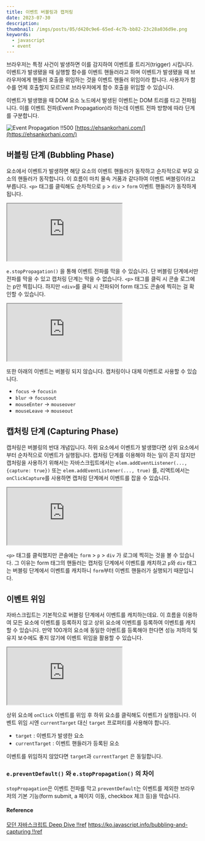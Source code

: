 ```yaml
---
title: 이벤트 버블링과 캡처링
date: 2023-07-30
description:
thumbnail: /imgs/posts/05/d420c9e6-65ed-4c7b-bb82-23c28a036d9e.png
keywords:
  - javascript
  - event
---
```


브라우저는 특정 사건이 발생하면 이를 감지하여 이벤트를 트리거(trigger) 시킵니다. 이벤트가 발생됐을 때 실행할 함수를 이벤트 핸들러라고 하며 이벤트가 발생됐을 때 브라우저에게 핸들러 호출을 위임하는 것을 이벤트 핸들러 위임이라 합니다. 사용자가 함수를 언제 호출할지 모르므로 브라우저에게 함수 호출을 위임할 수 있습니다.

이벤트가 발생했을 때 DOM 요소 노드에서 발생된 이벤트는 DOM 트리를 타고 전파됩니다. 이를 이벤트 전파(Event Propagation)라 하는데 이벤트 전파 방향에 따라 단계를 구분합니다.

![Event Propagation !!500](/imgs/posts/05/d420c9e6-65ed-4c7b-bb82-23c28a036d9e.png)
[https://ehsankorhani.com/](https://ehsankorhani.com/)

## 버블링 단계 (Bubbling Phase)

요소에서 이벤트가 발생하면 해당 요소의 이벤트 핸들러가 동작하고 순차적으로 부모 요소의 핸들러가 동작합니다. 이 흐름이 마치 물속 거품과 같다하여 이벤트 버블링이라고 부릅니다. `<p>` 태그를 클릭해도 순차적으로 `p` > `div` > `form` 이벤트 핸들러가 동작하게 됩니다.

<iframe
  src="https://codesandbox.io/embed/post-05-3-xjjl4v?autoresize=1&expanddevtools=1&fontsize=14&hidenavigation=1&theme=dark"
  style={{
    width: '100%',
    height: '400px',
    border: '0',
    borderRadius: '4px',
    overflow: 'hidden',
  }}
  title="post-05[3]"
  allow="accelerometer; ambient-light-sensor; camera; encrypted-media; geolocation; gyroscope; hid; microphone; midi; payment; usb; vr; xr-spatial-tracking"
  sandbox="allow-forms allow-modals allow-popups allow-presentation allow-same-origin allow-scripts"
></iframe>

`e.stopPropagation()` 을 통해 이벤트 전파를 막을 수 있습니다. 단 버블링 단계에서만 전파를 막을 수 있고 캡처링 단계는 막을 수 없습니다. `<p>` 태그를 클릭 시 콘솔 로그에는 p만 찍힙니다. 하지만 `<div>`를 클릭 시 전파되어 form 태그도 콘솔에 찍히는 걸 확인할 수 있습니다.

<iframe
  src="https://codesandbox.io/embed/post-05-2-lgv7y5?autoresize=1&expanddevtools=1&fontsize=14&hidenavigation=1&theme=dark"
  style={{
    width: '100%',
    height: '400px',
    border: '0',
    borderRadius: '4px',
    overflow: 'hidden',
  }}
  title="post-05[2]"
  allow="accelerometer; ambient-light-sensor; camera; encrypted-media; geolocation; gyroscope; hid; microphone; midi; payment; usb; vr; xr-spatial-tracking"
  sandbox="allow-forms allow-modals allow-popups allow-presentation allow-same-origin allow-scripts"
></iframe>

또한 아래의 이벤트는 버블링 되지 않습니다. 캡처링이나 대체 이벤트로 사용할 수 있습니다.

- `focus` -> `focusin`<br/>
- `blur` -> `focusout`<br/>
- `mouseEnter` -> `mouseover`<br/>
- `mouseLeave` -> `mouseout`<br/>

## 캡처링 단계 (Capturing Phase)

캡처링은 버블링의 반대 개념입니다. 하위 요소에서 이벤트가 발생했다면 상위 요소에서부터 순차적으로 이벤트가 실행됩니다. 캡처링 단계를 이용해야 하는 일이 흔지 않지만 캡처링을 사용하기 위해서는 자바스크립트에서는 `elem.addEventListener(..., {capture: true})` 또는 `elem.addEventListener(..., true)` 를, 리액트에서는 `onClickCapture`를 사용하면 캡처링 단계에서 이벤트를 잡을 수 있습니다.

<iframe
  src="https://codesandbox.io/embed/post-05-3-xcdc6v?autoresize=1&expanddevtools=1&fontsize=14&hidenavigation=1&theme=dark"
  style={{
    width: '100%',
    height: '400px',
    border: '0',
    borderRadius: '4px',
    overflow: 'hidden',
  }}
  title="post-05[3]"
  allow="accelerometer; ambient-light-sensor; camera; encrypted-media; geolocation; gyroscope; hid; microphone; midi; payment; usb; vr; xr-spatial-tracking"
  sandbox="allow-forms allow-modals allow-popups allow-presentation allow-same-origin allow-scripts"
></iframe>

`<p>` 태그를 클릭했지만 콘솔에는 `form` > `p` > `div` 가 로그에 찍히는 것을 볼 수 있습니다. 그 이유는 form 태그의 핸들러는 캡처링 단계에서 이벤트를 캐치하고 `p`와 `div` 태그는 버블링 단계에서 이벤트를 캐치하니 `form`부터 이벤트 핸들러가 실행되기 때문입니다.

## 이벤트 위임

자바스크립트는 기본적으로 버블링 단계에서 이벤트를 캐치하는데요. 이 흐름을 이용하여 모든 요소에 이벤트를 등록하지 않고 상위 요소에 이벤트를 등록하여 이벤트를 캐치할 수 있습니다.
만약 100개의 요소에 동일한 이벤트를 등록해야 한다면 성능 저하의 및 유지 보수에도 좋지 않기에 이벤트 위임을 활용할 수 있습니다.

<iframe
  src="https://codesandbox.io/embed/angry-davinci-7r7zyd?autoresize=1&expanddevtools=1&fontsize=14&hidenavigation=1&theme=dark"
  style={{
    width: '100%',
    height: '400px',
    border: '0',
    borderRadius: '4px',
    overflow: 'hidden',
  }}
  title="angry-davinci-7r7zyd"
  allow="accelerometer; ambient-light-sensor; camera; encrypted-media; geolocation; gyroscope; hid; microphone; midi; payment; usb; vr; xr-spatial-tracking"
  sandbox="allow-forms allow-modals allow-popups allow-presentation allow-same-origin allow-scripts"
></iframe>

상위 요소에 `onClick` 이벤트를 위임 후 하위 요소를 클릭해도 이벤트가 실행됩니다. 이벤트 위임 시엔 `currentTarget` 대신 `target` 프로퍼티를 사용해야 합니다.

- `target` : 이벤트가 발생한 요소<br/>
- `currentTarget` : 이벤트 핸들러가 등록된 요소

이벤트를 위임하지 않았다면 `target`과 `currentTarget` 은 동일합니다.

### `e.preventDefault()` 와 `e.stopPropagation()` 의 차이

`stopPropagation`은 이벤트 전파를 막고
`preventDefault`는 이벤트를 제외한 브라우저의 기본 기능(form submit, a 페이지 이동, checkbox 체크 등)을 막습니다.

#### Reference

[모던 자바스크립트 Deep Dive !!ref](#)
[https://ko.javascript.info/bubbling-and-capturing !!ref](https://ko.javascript.info/bubbling-and-capturing)
